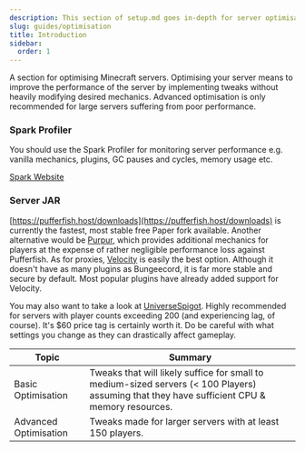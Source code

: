 ```yaml
---
description: This section of setup.md goes in-depth for server optimisation
slug: guides/optimisation
title: Introduction
sidebar:
  order: 1
---
```


A section for optimising Minecraft servers. Optimising your server means to improve the performance of the server by implementing tweaks without heavily modifying desired mechanics. Advanced optimisation is only recommended for large servers suffering from poor performance.

### Spark Profiler
You should use the Spark Profiler for monitoring server performance e.g. vanilla mechanics, plugins, GC pauses and cycles, memory usage etc.
<div>
<a class="button button--outline button--primary" href="https://spark.lucko.me/">Spark Website</a>
</div>

### Server JAR
[https://pufferfish.host/downloads](https://pufferfish.host/downloads) is currently the fastest, most stable free Paper fork available. Another alternative would be [Purpur](https://purpurmc.org/downloads), which provides additional mechanics for players at the expense of rather negligible performance loss against Pufferfish.
As for proxies, [Velocity](https://papermc.io/software/velocity) is easily the best option. Although it doesn't have as many plugins as Bungeecord, it is far more stable and secure by default. Most popular plugins have already added support for Velocity.

You may also want to take a look at [UniverseSpigot](https://polymart.org/resource/universespigot-1-20-1.4805). Highly recommended for servers with player counts exceeding 200 (and experiencing lag, of course). It's $60 price tag is certainly worth it. Do be careful with what settings you change as they can drastically affect gameplay.

Topic | Summary
------------ | ------- 
Basic Optimisation | Tweaks that will likely suffice for small to medium-sized servers (< 100 Players) assuming that they have sufficient CPU & memory resources.
Advanced Optimisation | Tweaks made for larger servers with at least 150 players.
